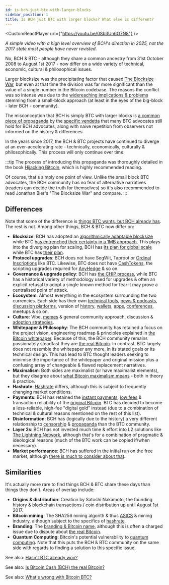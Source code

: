 ```yaml
---
id: is-bch-just-btc-with-larger-blocks
sidebar_position: 1
title: Is BCH just BTC with larger blocks? What else is different?
---
```



<CustomReactPlayer
  url={"https://youtu.be/0Sb3Un6O7N8"} />

_A simple video with a high level overview of BCH's direction in 2025, not the 2017 state most people have never revisted._

No, BCH & BTC - although they share a common ancestry from 31st October 2008 to August 1st 2017 - now differ on a wide variety of technical, economic, cultural & philosophical issues.

Larger blocksize was the precipitating factor that caused [The Blocksize War](/start#episode-8-of-10-bitcoin-cash), but even at that time the division was far more significant than the value of a single number in the Bitcoin codebase. The reasons the conflict was so intense was due to the [widereaching implications & problems](/faqs/BCH-vs-BTC/whats-wrong-with-bitcoin-btc) stemming from a small-block approach (at least in the eyes of the big-block - later BCH - community).

The misconception that BCH is simply BTC with larger blocks is [a common piece of propaganda](/faqs/BCH-vs-BTC/why-is-there-so-much-propaganda-in-btc) by the [specific vendetta](/faqs/BCH-vs-BTC/why-do-btc-coiners-have-such-a-specific-vendetta-against-bch) that many BTC advocates still hold for BCH advocates, along with naive repetition from observers not informed on the history & differences.

In the years since 2017, the BCH & BTC projects have continued to diverge at an ever-accelerating rate - technically, economically, culturally & philosophically. This process will only continue over time.

:::tip
The process of introducing this propaganda was thoroughly detailed in the book [Hijacking Bitcoin](/faqs/Media/what-about-roger-vers-book-hijacking-bitcoin), which is highly recommended reading.

Of course, that's simply one point of view. Unlike the small block BTC advocates, the BCH community has no fear of alternative narratives (readers can decide the truth for themselves) so it's also recommended to read Jonathan Bier's "The Blocksize War" and compare.
:::

## Differences

Note that some of the difference is [things BTC wants, but BCH already has](/faqs/BCH-vs-BTC/why-does-btc-already-have-what-btc-wants). The rest is not. Among other things, BCH & BTC now differ on:

- **Blocksize**: BCH has adopted an [algorithmically adaptable blocksize](/faqs/BCH/what-is-the-maximum-bch-blocksize) while BTC [has entrenched their certainty in a 1MB approach](/faqs/BCH-vs-BTC/what-if-btc-raises-block-size). This plays into the diverging plan for scaling, BCH has [its plan for global scale](/faqs/Global-Reserve-Currency/can-BCH-technically-scale-to-global-reserve-currency) while BTC has [their plan](/faqs/BCH-vs-BTC/what-about-lightning-network).
- **Protocol upgrades**: BCH does not have SegWit, Taproot or [Ordinal Inscriptions](/faqs/BCH-vs-BTC/does-bch-have-ordinals) like BTC. Likewise, BTC does not have [CashTokens](/faqs/Tech/what-is-cashtokens), the scripting upgrades required for [AnyHedge](/faqs/Tech/what-is-anyhedge) & so on.
- **Governance & upgrade policy**: BCH has [the CHIP process](/faqs/Decentralisation/how-does-BCH-governance-work), while BTC has a historical variety of methodology used for upgrades & often an explicit refusal to adopt a single known method for fear it may prove a centralised point of attack.
- **Ecosystem**: Almost everything in the ecosystem surrounding the two currencies. Each side has their own [technical tools](/code), [news & podcasts](/recommended#news-discussions--podcasts), [discussion platforms](/recommended#discussion--community), version of [history](/recommended#history), [wallets](/recommended#wallets), [apps](/recommended#best-of), [conferences](/faqs/Events/what-happened-at-BCH-22), meetups & so on.
- **Culture**: Vibe, [memes](/faqs/Culture/whats-with-the-green-sunglasses) & general community approach, discussion & [adoption strategies](/faqs/Global-Reserve-Currency/how-will-BCH-onboard-the-entire-world).
- **Whitepaper & Philosophy**: The BCH community has retained a focus on the project vision, engineering roadmap & principles explained in [the Bitcoin whitepaper](/bitcoin.pdf). Because of this, the BCH community remains passionately steadfast they are [the real Bitcoin](/faqs/BCH-vs-BTC/is-bch-the-real-bitcoin). In contrast, BTC largely does not resemble the whitepaper any more, in its stated goals or its technical design. This has lead to BTC thought leaders seeking to minimise the importance of the whitepaper and original mission plus a confusing array of changeable & flawed replacement narratives.
- **Maximalism**: Both sides are maximalist (or have maximalist elements), but they disagree about [what Bitcoin maximalism means](/faqs/Culture/what-is-bitcoin-maximalism) - both in theory & practice.
- **Hashrate**: [Hashrate](/faqs/BCH-vs-BTC/is-low-hashrate-a-problem) differs, although this is subject to frequently changing market conditions.
- **Payments**: BCH has retained the [instant payments](/faqs/Tech/Other/what-is-0-conf), [low fees](/faqs/BCH/will-bch-fees-rise) & transaction reliability of the [original Bitcoin](/faqs/BCH-vs-BTC/is-bch-the-real-bitcoin). BTC has decided to become a less-reliable, high-fee "digital gold" instead (due to a combination of technical & cultural reasons mentioned on the rest of this list).
- **Disinformation**: BCH has (logically due to the history) a very different relationship to [censorship](/faqs/BCH-vs-BTC/why-is-there-so-much-censorship-in-btc) & [propaganda](/faqs/BCH-vs-BTC/why-is-there-so-much-propaganda-in-btc) than the BTC community.
- **Layer 2s**: BCH has not invested much time & effort into L2 solutions like [The Lightning Network](/faqs/BCH-vs-BTC/what-about-lightning-network), although that's for a combination of pragmatic & ideological reasons (much of the BTC work can be copied if/when necessary).
- **Market performance**: BCH has suffered in the initial run on the free market, although [there is much to consider about that](/faqs/BCH-vs-BTC/if-bch-is-so-great-why-is-the-price-low).

## Similarities

It's actually more rare to find things BCH & BTC share these days than things they don't. Areas of overlap include:

- **Origins & distribution**: Creation by Satoshi Nakamoto, the founding history & blockchain transactions / coin distribution up until August 1st 2017.
- **Bitcoin mining**: The SHA256 mining algorith & thus [ASICS](/faqs/Decentralisation/do-ASICs-centralise-bitcoin) & mining industry, although subject to the specifics of [hashrate](/faqs/BCH-vs-BTC/is-low-hashrate-a-problem).
- **Branding**: The [branding & Bitcoin name](/faqs/BCH/will-bitcoin-cash-rebrand), although this is often a charged issue due to dispute about [the real Bitcoin](/faqs/BCH-vs-BTC/is-bch-the-real-bitcoin).
- **Quantum Computing**: Bitcoin's potential vulnerability to [quantum computing](/faqs/Other/what-about-quantum-computing). Note that this puts the BCH & BTC community on the same side with regards to finding a solution to this specific issue.

See also: [Hasn't BTC already won?](/faqs/BCH-vs-BTC/hasnt-btc-already-won)

See also: [Is Bitcoin Cash (BCH) the real Bitcoin?](/faqs/BCH-vs-BTC/is-bch-the-real-bitcoin)

See also: [What's wrong with Bitcoin BTC?](/faqs/BCH-vs-BTC/whats-wrong-with-bitcoin-btc)
